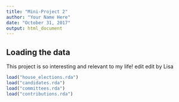 ```yaml
---
title: "Mini-Project 2"
author: "Your Name Here"
date: "October 31, 2017"
output: html_document
---
```



## Loading the data

This project is so interesting and relevant to my life! edit
edit by Lisa

```r
load("house_elections.rda")
load("candidates.rda")
load("committees.rda")
load("contributions.rda")
```
